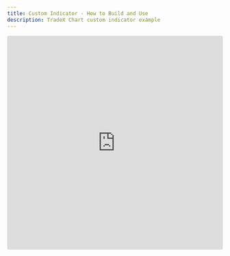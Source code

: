 ```yaml
---
title: Custom Indicator - How to Build and Use
description: TradeX Chart custom indicator example
---
```


<iframe src="https://codesandbox.io/embed/tradex-chart-custom-indicator-5w4jj5?fontsize=14&hidenavigation=1&theme=dark"
     style="width:100%; height:500px; border:0; border-radius: 4px; overflow:hidden;"
     title="TradeX-chart - custom indicator"
     allow="accelerometer; ambient-light-sensor; camera; encrypted-media; geolocation; gyroscope; hid; microphone; midi; payment; usb; vr; xr-spatial-tracking"
     sandbox="allow-forms allow-modals allow-popups allow-presentation allow-same-origin allow-scripts"
   ></iframe>
   